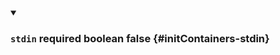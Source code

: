 
<details className="config-field" data-expandable="false" open>
<summary>

### `stdin` <span className="config-field-required" data-required="false">required</span> <span className="config-field-type">boolean</span> <span className="config-field-default">false</span> <span className="config-field-enum"></span> {#initContainers-stdin}



</summary>



</details>

